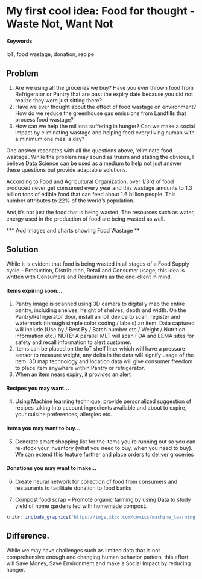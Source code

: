 # My first cool idea: Food for thought - Waste Not, Want Not

#### Keywords {-}

IoT, food wastage, donation, recipe

## Problem

1. Are we using all the groceries we buy? Have you ever thrown food from Refrigerator or Pantry that are past the expiry date because you did not realize they were just sitting there? 
2. Have we ever thought about the effect of food wastage on environment? How do we reduce the greenhouse gas emissions from Landfills that process food wastage?
3. How can we help the millions suffering in hunger? Can we make a social impact by eliminating wastage and helping feed every living human with a minimum one meal a day?  

One answer resonates with all the questions above, ‘eliminate food wastage’. While the problem may sound as truism and stating the obvious, I believe Data Science can be used as a medium to help not just answer these questions but provide adaptable solutions.

According to Food and Agricultural Organization, over 1/3rd of food produced never get consumed every year and this wastage amounts to 1.3 billion tons of edible food that can feed about 1.6 billion people. This number attributes to 22% of the world’s population. 

And,it’s not just the food that is being wasted. The resources such as water, energy used in the production of food are being wasted as well.

*** Add Images and charts showing Food Wastage **

## Solution

While it is evident that food is being wasted in all stages of a Food Supply cycle – Production, Distribution, Retail and Consumer usage, this idea is written with Consumers and Restaurants as the end-client in mind. 

#### Items expiring soon…
1.  Pantry image is scanned using 3D camera to digitally map the entire pantry, including shelves, height of shelves, depth and width. On the Pantry/Refrigerator door, install an IoT device to scan, register and watermark (through simple color coding / labels) an item. Data captured will include (Use by / Best By / Batch number etc / Weight / Nutrition information etc.) NOTE: A parallel MLT will scan  FDA and EEMA sites for safety and recall information to alert customer. 
2.  Items can be placed on the IoT shelf liner which will have a pressure sensor to measure weight, any delta in the data will signify usage of the item. 3D map technology and location data will give consumer freedom to place item anywhere within Pantry or refrigerator. 
3.  When an item nears expiry, it provides an alert 

#### Recipes you may want…
4.	 Using Machine learning technique, provide personalized suggestion of recipes taking into account ingredients available and about to expire, your cuisine preferences, allergies etc.

#### Items you may want to buy…
5.	 Generate smart shopping list for the items you’re running out so you can re-stock your inventory (what you need to buy, when you need to buy). We can extend this feature further and place orders to deliver groceries

#### Donations you may want to make…
6.  Create neural network for collection of food from consumers and restaurants to facilitate donation to food banks

7.  Compost food scrap – Promote organic farming by using Data to study yield of home gardens fed with homemade compost.

<!-- ...or include images directly from the web. Cite your sources! -->
```r
knitr::include_graphics('https://imgs.xkcd.com/comics/machine_learning.png')
```
 

## Difference.

While we may have challenges such as limited data that is not comprehensive enough and changing human behavior pattern, this effort will Save Money, Save Environment and make a Social Impact by reducing hunger.
